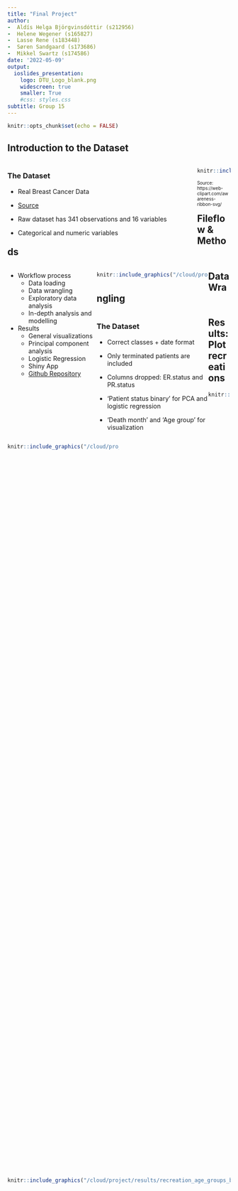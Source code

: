 ```yaml
---
title: "Final Project"
author:
-  Aldís Helga Björgvinsdóttir (s212956)
-  Helene Wegener (s165827)
-  Lasse Rene (s183448)
-  Søren Sandgaard (s173686)
-  Mikkel Swartz (s174586)
date: '2022-05-09'
output:
  ioslides_presentation:
    logo: DTU_Logo_blank.png
    widescreen: true
    smaller: True
    #css: styles.css
subtitle: Group 15
---
```


```r
knitr::opts_chunk$set(echo = FALSE)
```

## Introduction to the Dataset
<div style="float: left; width: 85%;">
### The Dataset
-   Real Breast Cancer Data

-   [Source](https://www.kaggle.com/code/varshinipj/breast-cancer-gene-data/data)

-   Raw dataset has 341 observations and 16 variables

- Categorical and numeric variables
<!-- -   Clean dataset has 307 observations and 14 variables -->
<!-- -   Augmented dataset has 307 observations and 16 variables -->

</div>

<div style="float: left; width: 15%;">
```r
knitr::include_graphics("/cloud/project/doc/Breastcancer.svg")
```
<font size="1">Source: https://web-clipart.com/awareness-ribbon-svg/</font>
</div>

## Fileflow & Methods
<div style="float: left; width: 40%;">
- Workflow process
  - Data loading
  - Data wrangling
  - Exploratory data analysis
  - In-depth analysis and modelling
- Results
  - General visualizations
  - Principal component analysis
  - Logistic Regression
  - Shiny App
  - [Github Repository](https://github.com/rforbiodatascience22/2022_group15_final_project)
</div>
<div style="float: left; width: 50%;">
```r
knitr::include_graphics("/cloud/project/doc/fileflow.png")
```
</div>

<!-- <div style="float: left; width: 40%;"> -->
<!-- ```{r fileflow, echo=FALSE, out.width='250px', out.height='300px', fig.pos = 'center'} -->
<!-- knitr::include_graphics("/cloud/project/doc/method_flow.png") -->
<!-- ``` -->
<!-- </div> -->

## Data Wrangling

<div style="float: left; width: 50%;">
### The Dataset
- Correct classes + date format

- Only terminated patients are included 
- Columns dropped: ER.status and PR.status

- 'Patient status binary' for PCA and logistic regression 
- 'Death month' and 'Age group' for visualization

</div>

<div style="float: left; width: 50%;">
```r
knitr::include_graphics("/cloud/project/doc/data_wrangling_flow.png")
```
</div>

## Results: Plot recreations
<div style="float: top; height: 45%;">
```r
knitr::include_graphics("/cloud/project/doc/original_are_range_per_cancer_type.png")
```
</div>
<div style="float: bottom; height: 45%;">
```r
knitr::include_graphics("/cloud/project/results/recreation_age_groups_by_cancer_type.png")
```
</div>

## Results: Data Visualization
<div style="float: left; width: 50%;">
```r
knitr::include_graphics(c("/cloud/project/results/distribution_of_tumour_stage_and_patient_status.png","/cloud/project/results/histology_density_by_protein.png"))
```
</div>

<div style="float: left; width: 50%;">
-   Percentage of patient status for each cancer stage
-   Mortality increases with tumour stage
-   Unequal subgroups in tumour stage variable
\
\
\
\
\
\
\
\
-   Density of protein expression for cancer types
-   Proteins are unknown
-   Mucinous Carcinomase differentiates from other cancer types
</div>


## Results: Logistic Regression
<div style="float: left; width: 40%;">
- Numeric variables:
  - *Protein 1* to *Protein 4*
- Target class:
  - *Patient Status*\
\
- No significant proteins were found
</div>

<div style="float: right; width: 25%;">
```r
knitr::include_graphics("/cloud/project/results/manhattan_plot_logistic_regression.png")
```
</div>


<div style="float: right; width: 25%;">
```r
knitr::include_graphics("/cloud/project/doc/logistic_regression_flow.png")
```
</div>


## Results: Principal Component Analysis

<div style="float: left; width: 50%;">

- PCA: Simplification of variation

- Done on numeric values

- Large values -> Large Protein3 expression

- Equal distribution

- Not applied for further analysis

</div> 

<div style="float: right; width: 50%;">

```r
knitr::include_graphics(c("/cloud/project/results/PCA_rotation_matrix.png","/cloud/project/results/PCA_barplot_PCAs.png"))
```

</div> 


## Results

### Shiny Application
- Link: [https://github.com/rforbiodatascience22/group_15_final_project_app](https://github.com/rforbiodatascience22/group_15_final_project_app) 
- Short demo

## Discussion and Conclusion 

### Summary
- Data wrangling, data visualization, PCA, logistic regression modeling and shiny app creation
- Organized file structure and GitHub

### Conclusions
- Stage III cancer has the highest mortality 
- Logistic regression: Protein expression level and mortality are not significantly correlated 
- Others analysis and deep learning model showed low performance

### Improvements
- What are the four proteins?
- Another data set with other proteins.





